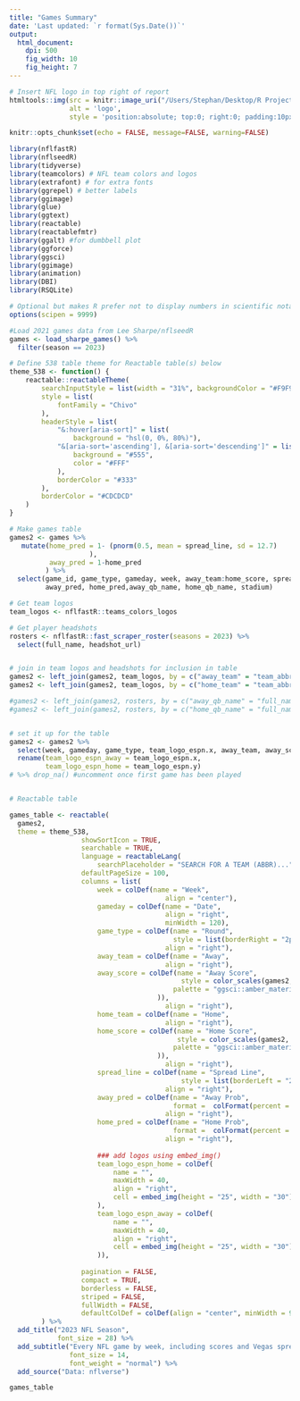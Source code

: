 ```yaml
---
title: "Games Summary"
date: 'Last updated: `r format(Sys.Date())`'
output:
  html_document:
    dpi: 500
    fig_width: 10
    fig_height: 7
---
```


```r

# Insert NFL logo in top right of report
htmltools::img(src = knitr::image_uri("/Users/Stephan/Desktop/R Projects/NFL/NFL.png"), 
               alt = 'logo', 
               style = 'position:absolute; top:0; right:0; padding:10px; width: 110px; height: 128px')

```


```r
knitr::opts_chunk$set(echo = FALSE, message=FALSE, warning=FALSE)
```



```r

library(nflfastR)
library(nflseedR)
library(tidyverse)
library(teamcolors) # NFL team colors and logos
library(extrafont) # for extra fonts
library(ggrepel) # better labels
library(ggimage)
library(glue)
library(ggtext)
library(reactable)
library(reactablefmtr)
library(ggalt) #for dumbbell plot
library(ggforce)
library(ggsci)
library(ggimage)
library(animation)
library(DBI)
library(RSQLite)

# Optional but makes R prefer not to display numbers in scientific notation
options(scipen = 9999)

#Load 2021 games data from Lee Sharpe/nflseedR
games <- load_sharpe_games() %>% 
  filter(season == 2023)

```


```r

# Define 538 table theme for Reactable table(s) below
theme_538 <- function() {
    reactable::reactableTheme(
        searchInputStyle = list(width = "31%", backgroundColor = "#F9F9F9"),
        style = list(
            fontFamily = "Chivo"
        ),
        headerStyle = list(
            "&:hover[aria-sort]" = list(
                background = "hsl(0, 0%, 80%)"),
            "&[aria-sort='ascending'], &[aria-sort='descending']" = list(
                background = "#555",
                color = "#FFF"
            ),
            borderColor = "#333"
        ),
        borderColor = "#CDCDCD"
    )
}
```


```r

# Make games table
games2 <- games %>% 
   mutate(home_pred = 1- (pnorm(0.5, mean = spread_line, sd = 12.7)
                    ),
          away_pred = 1-home_pred
         ) %>%
  select(game_id, game_type, gameday, week, away_team:home_score, spread_line, 
         away_pred, home_pred,away_qb_name, home_qb_name, stadium)

# Get team logos
team_logos <- nflfastR::teams_colors_logos

# Get player headshots
rosters <- nflfastR::fast_scraper_roster(seasons = 2023) %>% 
  select(full_name, headshot_url)


# join in team logos and headshots for inclusion in table
games2 <- left_join(games2, team_logos, by = c("away_team" = "team_abbr")) #Away teams
games2 <- left_join(games2, team_logos, by = c("home_team" = "team_abbr")) #Home teams

#games2 <- left_join(games2, rosters, by = c("away_qb_name" = "full_name")) #Away QBs
#games2 <- left_join(games2, rosters, by = c("home_qb_name" = "full_name")) #Home QBs


# set it up for the table
games2 <- games2 %>% 
  select(week, gameday, game_type, team_logo_espn.x, away_team, away_score, team_logo_espn.y, home_team, home_score, spread_line,  away_pred, home_pred) %>% 
  rename(team_logo_espn_away = team_logo_espn.x,
         team_logo_espn_home = team_logo_espn.y)
# %>% drop_na() #uncomment once first game has been played


# Reactable table

games_table <- reactable(
  games2,
  theme = theme_538,
                  showSortIcon = TRUE,
                  searchable = TRUE,
                  language = reactableLang(
                      searchPlaceholder = "SEARCH FOR A TEAM (ABBR)..."),
                  defaultPageSize = 100,
                  columns = list(
                      week = colDef(name = "Week",
                                       align = "center"),
                      gameday = colDef(name = "Date",
                                       align = "right",
                                       minWidth = 120),
                      game_type = colDef(name = "Round",
                                         style = list(borderRight = "2px solid #555"),
                                       align = "right"),
                      away_team = colDef(name = "Away",
                                       align = "right"),
                      away_score = colDef(name = "Away Score",
                                           style = color_scales(games2, colors = paletteer::paletteer_d(
                                         palette = "ggsci::amber_material"
                                     )),
                                       align = "right"),
                      home_team = colDef(name = "Home",
                                       align = "right"),
                      home_score = colDef(name = "Home Score",
                                          style = color_scales(games2, colors = paletteer::paletteer_d(
                                         palette = "ggsci::amber_material"
                                     )),
                                       align = "right"),
                      spread_line = colDef(name = "Spread Line",
                                           style = list(borderLeft = "2px solid #555"),
                                       align = "right"),
                      away_pred = colDef(name = "Away Prob",
                                         format =  colFormat(percent = TRUE, digits = 0),
                                       align = "right"),
                      home_pred = colDef(name = "Home Prob",
                                         format =  colFormat(percent = TRUE, digits = 0),
                                       align = "right"),
                      
                      ### add logos using embed_img()
                      team_logo_espn_home = colDef(
                          name = "",
                          maxWidth = 40,
                          align = "right",
                          cell = embed_img(height = "25", width = "30")
                      ),
                      team_logo_espn_away = colDef(
                          name = "",
                          maxWidth = 40,
                          align = "right",
                          cell = embed_img(height = "25", width = "30")
                      )),
  
                  pagination = FALSE,
                  compact = TRUE, 
                  borderless = FALSE, 
                  striped = FALSE,
                  fullWidth = FALSE, 
                  defaultColDef = colDef(align = "center", minWidth = 95)
        ) %>% 
  add_title("2023 NFL Season",
            font_size = 28) %>% 
  add_subtitle("Every NFL game by week, including scores and Vegas spreads. Click a column header to sort by that statistic.",
               font_size = 14,
               font_weight = "normal") %>% 
  add_source("Data: nflverse")

games_table


```

